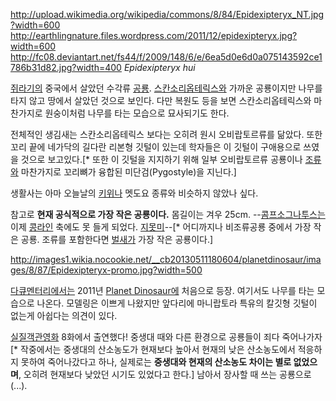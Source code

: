 http://upload.wikimedia.org/wikipedia/commons/8/84/Epidexipteryx_NT.jpg?width=600
http://earthlingnature.files.wordpress.com/2011/12/epidexipteryx.jpg?width=600
http://fc08.deviantart.net/fs44/f/2009/148/6/e/6ea5d0e6d0a075143592ce1786b31d82.jpg?width=400
''Epidexipteryx hui''

[[쥐라기]]의 중국에서 살았던 수각류 [[공룡]]. [[스칸소리옵테릭스]]와 가까운 공룡이지만 나무를 타지 않고 땅에서 살았던 것으로 보인다. 다만 복원도 등을 보면 스칸소리옵테릭스와 마찬가지로 원숭이처럼 나무를 타는 모습으로 묘사되기도 한다.

전체적인 생김새는 스칸소리옵테릭스 보다는 오히려 원시 오비랍토르류를 닮았다. 또한 꼬리 끝에 네가닥의 길다란 리본형 깃털이 있는데 학자들은 이 깃털이 구애용으로 쓰였을 것으로 보고있다.[* 또한 이 깃털을 지지하기 위해 일부 오비랍토르류 공룡이나 [[조류]]와 마찬가지로 꼬리뼈가 융합된 미단검(Pygostyle)을 지닌다.]

생활사는 아마 오늘날의 [[키위]]나 멧도요 종류와 비슷하지 않았나 싶다.

참고로 '''현재 공식적으로 가장 작은 공룡이다.''' 몸길이는 겨우 25cm. --[[콤프소그나투스]]는 이제 [[콩라인]] 축에도 못 들게 되었다. [[지못미]]--[* 어디까지나 비조류공룡 중에서 가장 작은 공룡. 조류를 포함한다면 [[벌새]]가 가장 작은 공룡이다.]

http://images1.wikia.nocookie.net/__cb20130511180604/planetdinosaur/images/8/87/Epidexipteryx-promo.jpg?width=500

[[다큐멘터리]]에서는 2011년 [[Planet Dinosaur]]에 처음으로 등장. 여기서도 나무를 타는 모습으로 나온다. 모델링은 이쁘게 나왔지만 앞다리에 마니랍토라 특유의 칼깃형 깃털이 없는게 아쉽다는 의견이 있다.

[[실질객관영화]] 8화에서 출연했다! 중생대 때와 다른 환경으로 공룡들이 죄다 죽어나가자[* 작중에서는 중생대의 산소농도가 현재보다 높아서 현재의 낮은 산소농도에서 적응하지 못하여 죽어나갔다고 하나, 실제로는 '''중생대와 현재의 산소농도 차이는 별로 없었으며''', 오히려 현재보다 낮았던 시기도 있었다고 한다.] 남아서 장사할 때 쓰는 공룡으로(...).
